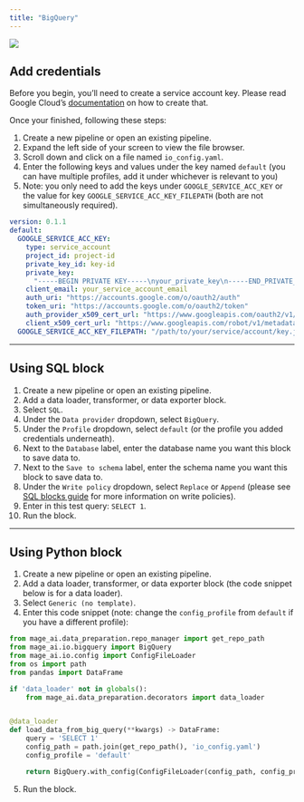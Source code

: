 ```yaml
---
title: "BigQuery"
---
```


![](/images/bigquery.svg)

## Add credentials

Before you begin, you’ll need to create a service account key. Please read
Google Cloud’s
[documentation](https://cloud.google.com/iam/docs/creating-managing-service-account-keys)
on how to create that.

Once your finished, following these steps:

1. Create a new pipeline or open an existing pipeline.
2. Expand the left side of your screen to view the file browser.
3. Scroll down and click on a file named `io_config.yaml`.
4. Enter the following keys and values under the key named `default` (you can
   have multiple profiles, add it under whichever is relevant to you)
5. Note: you only need to add the keys under `GOOGLE_SERVICE_ACC_KEY` or the
   value for key `GOOGLE_SERVICE_ACC_KEY_FILEPATH` (both are not simultaneously
   required).

```yaml
version: 0.1.1
default:
  GOOGLE_SERVICE_ACC_KEY:
    type: service_account
    project_id: project-id
    private_key_id: key-id
    private_key:
      "-----BEGIN PRIVATE KEY-----\nyour_private_key\n-----END_PRIVATE_KEY"
    client_email: your_service_account_email
    auth_uri: "https://accounts.google.com/o/oauth2/auth"
    token_uri: "https://accounts.google.com/o/oauth2/token"
    auth_provider_x509_cert_url: "https://www.googleapis.com/oauth2/v1/certs"
    client_x509_cert_url: "https://www.googleapis.com/robot/v1/metadata/x509/your_service_account_email"
  GOOGLE_SERVICE_ACC_KEY_FILEPATH: "/path/to/your/service/account/key.json"
```

---

## Using SQL block

1. Create a new pipeline or open an existing pipeline.
2. Add a data loader, transformer, or data exporter block.
3. Select `SQL`.
4. Under the `Data provider` dropdown, select `BigQuery`.
5. Under the `Profile` dropdown, select `default` (or the profile you added
   credentials underneath).
6. Next to the `Database` label, enter the database name you want this block to
   save data to.
7. Next to the `Save to schema` label, enter the schema name you want this block
   to save data to.
8. Under the `Write policy` dropdown, select `Replace` or `Append` (please see
   [SQL blocks guide](https://github.com/mage-ai/mage-ai/blob/master/docs/guides/blocks/SQL.md#configure-sql-block)
   for more information on write policies).
9. Enter in this test query: `SELECT 1`.
10. Run the block.

---

## Using Python block

1. Create a new pipeline or open an existing pipeline.
2. Add a data loader, transformer, or data exporter block (the code snippet
   below is for a data loader).
3. Select `Generic (no template)`.
4. Enter this code snippet (note: change the `config_profile` from `default` if
   you have a different profile):

```python
from mage_ai.data_preparation.repo_manager import get_repo_path
from mage_ai.io.bigquery import BigQuery
from mage_ai.io.config import ConfigFileLoader
from os import path
from pandas import DataFrame

if 'data_loader' not in globals():
    from mage_ai.data_preparation.decorators import data_loader


@data_loader
def load_data_from_big_query(**kwargs) -> DataFrame:
    query = 'SELECT 1'
    config_path = path.join(get_repo_path(), 'io_config.yaml')
    config_profile = 'default'

    return BigQuery.with_config(ConfigFileLoader(config_path, config_profile)).load(query)
```

5. Run the block.
